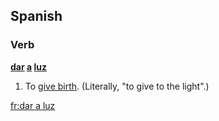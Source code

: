 ==Spanish==

===Verb===
'''[[dar]] [[a]] [[luz]]'''

# {{esidiom}} To [[give birth]]. (Literally, "to give to the light".)

[[fr:dar a luz]]